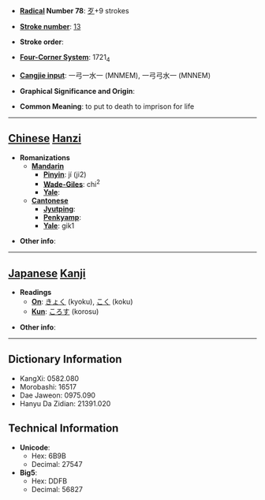 * '''[[Wiktionary:Chinese radical index| Radical]] Number 78''': [[Wiktionary:Chinese radical index 歹|歹]]+9 strokes

* '''[[Wiktionary:Chinese total strokes index|Stroke number]]''': [[Wiktionary:Chinese total strokes index 13|13]]

* '''Stroke order''': 

* '''[[Wiktionary:Chinese four corner index|Four-Corner System]]''': 1721<sub>4</sub>

* '''[[Wiktionary:Chinese Cangjie index|Cangjie input]]''': 一弓一水一 (MNMEM), 一弓弓水一 (MNNEM)

* '''Graphical Significance and Origin''': 

* '''Common Meaning''': to put to death to imprison for life

----

== [[Chinese]] [[Hanzi]] ==

* '''Romanizations'''
** '''[[Mandarin]]'''
*** '''[[Pinyin]]''': jí (ji2)
*** '''[[Wade-Giles]]''': chi<sup>2</sup>
*** '''[[Yale]]''': 
** '''[[Cantonese]]'''
*** '''[[Jyutping]]''':
*** '''[[Penkyamp]]''': 
*** '''[[Yale]]''': gik1

* '''Other info''': 

----

== [[Japanese]] [[Kanji]] ==

* '''Readings'''
** '''[[On]]''': [[きょく]] (kyoku), [[こく]] (koku)
** '''[[Kun]]''': [[ころす]] (korosu)

* '''Other info''':  

----

== Dictionary Information ==

* KangXi: 0582.080
* Morobashi: 16517
* Dae Jaweon: 0975.090
* Hanyu Da Zidian: 21391.020

== Technical Information ==

* '''Unicode''':
** Hex: 6B9B
** Decimal: 27547
* '''Big5''':
** Hex: DDFB
** Decimal: 56827